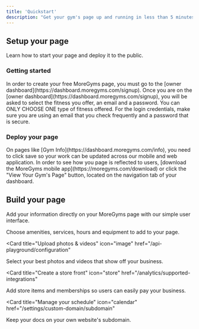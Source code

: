 ```yaml
---
title: 'Quickstart'
description: "Get your gym's page up and running in less than 5 minutes"
---
```


## Setup your page

Learn how to start your page and deploy it to the public.

### Getting started

<AccordionGroup>
  <Accordion icon="globe" title="Go to the owner dashboard">
  In order to create your free MoreGyms page, you must go to the [owner dashboard](https://dashboard.moregyms.com/signup).

  </Accordion>
    <Accordion icon="right-to-bracket" title="Create your free account">
    Once you are on the [owner dashboard](https://dashboard.moregyms.com/signup), you will be asked to select the fitness you offer, an email and a password. You can ONLY CHOOSE ONE type of fitness offered. For the login credentials, make sure you are using an email that you check frequently and a password that is secure.
  </Accordion>
</AccordionGroup>

### Deploy your page

<AccordionGroup>
<Accordion icon="rocket" title="Save your changes">
On pages like [Gym Info](https://dashboard.moregyms.com/info), you need to click save so your work can be updated across our mobile and web application.
</Accordion>
<Accordion icon="apple" title="Install our mobile app">
In order to see how you page is reflected to users, [download the MoreGyms mobile app](https://moregyms.com/download) or click the "View Your Gym's Page" button, located on the navigation tab of your dashboard.
</Accordion>

</AccordionGroup>

## Build your page

Add your information directly on your MoreGyms page with our simple user interface.

<CardGroup>

<Card title="Add gym information" icon="info" href="/settings/global">
  Choose amenities, services, hours and equipment to add to your page.
</Card>

<Card
  title="Upload photos & videos"
  icon="image"
  href="/api-playground/configuration"
>
  Select your best photos and videos that show off your business.
</Card>

<Card
  title="Create a store front"
  icon="store"
  href="/analytics/supported-integrations"
>
  Add store items and memberships so users can easily pay your business.
</Card>

<Card
  title="Manage your schedule"
  icon="calendar"
  href="/settings/custom-domain/subdomain"
>
  Keep your docs on your own website's subdomain.
</Card>

</CardGroup>
